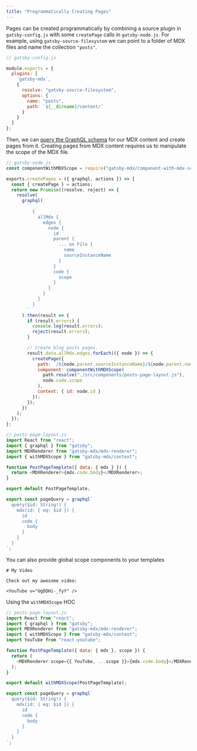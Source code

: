 ```yaml
---
title: "Programmatically Creating Pages"
---
```


Pages can be created programmatically by combining a source plugin in
`gatsby-config.js` with some `createPage` calls in
`gatsby-node.js`. For example, using `gatsby-source-filesystem` we can
point to a folder of MDX files and name the collection `"posts"`.

```javascript
// gatsby-config.js

module.exports = {
  plugins: [
    `gatsby-mdx`,
    {
      resolve: "gatsby-source-filesystem",
      options: {
        name: "posts",
        path: `${__dirname}/content/`
      }
    }
  ]
};
```

Then, we can [query the GraphQL
schema](/docs/guides/querying-mdx-content-via-graphql) for our MDX
content and create pages from it. Creating pages from MDX content
requires us to manipulate the scope of the MDX file.

```javascript
// gatsby-node.js
const componentWithMDXScope = require("gatsby-mdx/component-with-mdx-scope");

exports.createPages = ({ graphql, actions }) => {
  const { createPage } = actions;
  return new Promise((resolve, reject) => {
    resolve(
      graphql(
        `
          {
            allMdx {
              edges {
                node {
                  id
                  parent {
                    ... on File {
                      name
                      sourceInstanceName
                    }
                  }
                  code {
                    scope
                  }
                }
              }
            }
          }
        `
      ).then(result => {
        if (result.errors) {
          console.log(result.errors);
          reject(result.errors);
        }

        // Create blog posts pages.
        result.data.allMdx.edges.forEach(({ node }) => {
          createPage({
            path: `/${node.parent.sourceInstanceName}/${node.parent.name}`,
            component: componentWithMDXScope(
              path.resolve("./src/components/posts-page-layout.js"),
              node.code.scope
            ),
            context: { id: node.id }
          });
        });
      })
    );
  });
};
```

```javascript
// posts-page-layout.js
import React from "react";
import { graphql } from "gatsby";
import MDXRenderer from "gatsby-mdx/mdx-renderer";
import { withMDXScope } from "gatsby-mdx/context";

function PostPageTemplate({ data: { mdx } }) {
  return <MDXRenderer>{mdx.code.body}</MDXRenderer>;
}

export default PostPageTemplate;

export const pageQuery = graphql`
  query($id: String!) {
    mdx(id: { eq: $id }) {
      id
      code {
        body
      }
    }
  }
`;
```

You can also provide global scope components to your templates

```mdx
# My Video

Check out my awesome video:

<YouTube v="UgDDHi-_fyY" />
```

Using the `withMDXScope` HOC

```javascript
// posts-page-layout.js
import React from "react";
import { graphql } from "gatsby";
import MDXRenderer from "gatsby-mdx/mdx-renderer";
import { withMDXScope } from "gatsby-mdx/context";
import YouTube from "react-youtube";

function PostPageTemplate({ data: { mdx }, scope }) {
  return (
    <MDXRenderer scope={{ YouTube, ...scope }}>{mdx.code.body}</MDXRenderer>
  );
}

export default withMDXScope(PostPageTemplate);

export const pageQuery = graphql`
  query($id: String!) {
    mdx(id: { eq: $id }) {
      id
      code {
        body
      }
    }
  }
`;
```
